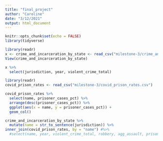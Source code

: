 ```yaml
---
title: "final_project"
author: "Caroline"
date: "3/12/2021"
output: html_document
---
```


```r
knitr::opts_chunk$set(echo = FALSE)
library(tidyverse)
```

```r
library(readr)
x <- crime_and_incarceration_by_state <- read_csv("milestone-3/crime_and_incarceration_by_state.csv")
View(crime_and_incarceration_by_state)
```
```r
x %>%
  select(jurisdiction, year, violent_crime_total)
```
```r
library(readr)
covid_prison_rates <- read_csv("milestone-3/covid_prison_rates.csv")

```
```r
covid_prison_rates %>%
  select(name, prisoner_cases_pct) %>%
  arrange(desc(prisoner_cases_pct)) %>% 
  ggplot(aes(x = name, y = prisoner_cases_pct)) +
  geom_col()
```

```r
crime_and_incarceration_by_state %>%
  mutate(name = str_to_sentence(jurisdiction)) %>%
inner_join(covid_prison_rates, by = "name") #%>%
  #select(name, year, violent_crime_total, robbery, agg_assault, prisoner_cases_pct, prisoner_deaths_pct)
```

